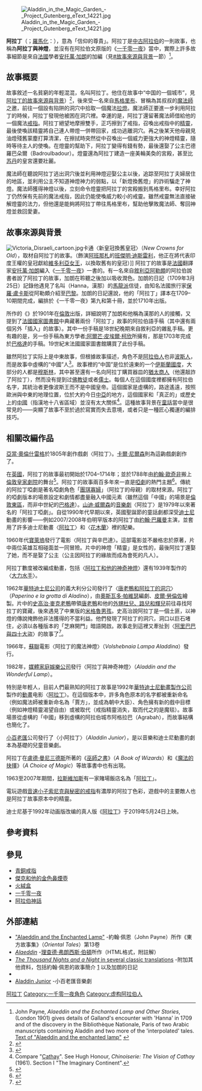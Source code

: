 {{Refimprove|time=2019-05-26T09:14:01+00:00}}
{{otheruses}}
[[File:Aladdin_in_the_Magic_Garden_-_Project_Gutenberg_eText_14221.jpg|thumbnail]]

'''阿拉丁'''（{{lang-ar|علاء الدين}}；[[羅馬化|羅馬化]]：{{Unicode|Alāʼ ad-Dīn}}），意為「信仰的尊貴」。阿拉丁是[[伊斯蘭黃金時代|中古阿拉伯]]的一則故事，也稱為'''阿拉丁與神燈'''，並沒有在阿拉伯文原版的《[[一千零一夜|一千零一夜]]》當中，實際上許多故事細節是來自[[法國|法國]]學者[[安托萬·加朗|安托萬·加朗]]的加編（見[[#故事來源與背景|#故事來源與背景]]一節）<ref>John Payne, ''Alaeddin and the Enchanted Lamp and Other Stories'', (London 1901) gives details of Galland's encounter with 'Hanna' in 1709 and of the discovery in the Bibliothèque Nationale, Paris of two Arabic manuscripts containing Aladdin and two more of the 'interpolated' tales. [http://www.wollamshram.ca/1001/index.htm Text of "Alaeddin and the enchanted lamp"] {{Wayback|url=http://www.wollamshram.ca/1001/index.htm |date=20170903194502 }}</ref>。

== 故事概要 ==
故事敘述一名貧窮的年輕混混，名叫阿拉丁。他住在故事中“中国的一個城市”，見[[#故事來源與背景|阿拉丁的故事來源與背景]]）<ref>{{cite web|url=https://www.nationalgeographic.com/culture/2019/05/aladdin-origins-arabian-nights/|title=Top ten things you didn't know about Aladdin|author=Manal Khan|publisher=[[国家地理_(杂志)|國家地理雜誌]]|date=2019-05-23|accessdate=2019-05-26|archiveurl=https://web.archive.org/web/20190526091037/https://www.nationalgeographic.com/culture/2019/05/aladdin-origins-arabian-nights/|archivedate=2019-05-26|language=en|dead-url=no}}</ref>，後來受一名來自[[馬格里布|馬格里布]]、冒稱為其叔叔的[[魔法師|魔法師]]之邀，前往一個設有陷阱的洞穴中拾取一個魔法[[拉燈|拉燈]]。魔法師正要進一步利用阿拉丁的時候，阿拉丁發現他被困在洞穴裡。幸運的是，阿拉丁還留著魔法師借給他的一個魔法[[戒指|戒指]]。阿拉丁絕望地摩擦雙手，正巧擦到了戒指，召喚出戒指中的[[镇尼|精靈]]，最後使喚該精靈將自己連人帶燈一併帶回家，成功逃離洞穴。再之後某天他母親見油燈殘舊蒙塵打算清潔，在擦拭時突然從中召喚出一個威力更強大的神燈精靈，隨時等待主人的使喚。在燈靈的幫助下，阿拉丁變得有錢有勢，最後還娶了公主巴德羅巴朵爾（Badroulbadour）。燈靈還為阿拉丁建造一座美輪美奐的宮殿，甚至比[[苏丹_(称谓)|苏丹]]的皇宮還要壯麗。

魔法師在聽說阿拉丁逃出洞穴後並利用神燈迎娶公主以後，追踪至阿拉丁夫婦居住的地區，並利用公主不知道神燈神力的弱點，以「新燈換舊燈」的詐術騙走了神燈。魔法師獲得神燈以後，立刻命令燈靈把阿拉丁的宮殿搬到馬格里布。幸好阿拉丁仍然保有先前的魔法戒指，因此仍能使喚威力較小的戒靈。雖然戒靈無法直接破解燈靈的法力，但他還是能夠將阿拉丁帶往馬格里布，幫助他擊敗魔法師、奪回神燈並救回愛妻。

== 故事來源與背景 ==
[[File:Victoria_Disraeli_cartoon.jpg|thumb]]卡通〈新皇冠換舊皇冠〉（''New Crowns for Old''），取材自阿拉丁的故事。（飾演[[阿班那札|阿班那札]]的[[班傑明·迪斯雷利|班傑明·迪斯雷利]]，他正在將代表印度王權的皇冠獻給[[維多利亞女王|維多利亞女王]]，以換取舊有的皇冠）]]
阿拉丁的故事是[[法國|法國]]翻譯家[[安托萬·加朗|安托萬·加朗]]編入《[[一千零一夜|一千零一夜]]》一書的。有一名來自[[敘利亞|敘利亞]][[阿勒頗|阿勒頗]]的阿拉伯說書者說了阿拉丁的故事，加朗在聆聽之後加以吸收潤色。加朗的日記（1709年3月25日）記錄他遇見了名叫{{link-en|猶合那·狄亞卜|Youhenna Diab}}（Hanna，漢那）的[[馬龍派|馬龍派]]信徒，由知名法國旅行家[[保羅·盧卡斯|保羅·盧卡斯]]從阿勒頗介紹至[[巴黎|巴黎]]。加朗的日記還說，他的「阿拉丁」譯本在1709–10期間完成，編排於《一千零一夜》第九和第十冊，並於1710年出版。

{{le|約翰·佩恩 (詩人)|John Payne (poet)|約翰·佩恩}}所作的《{{link-en|阿拉丁和神奇神燈及其他故事|Aladdin and the Enchanted Lamp and Other Stories}}》於1901年在[[倫敦|倫敦]]出版，詳細說明了加朗和他稱為漢那的人的接觸，又提到了[[法國國家圖書館|法國國家圖書館]]中典藏著兩份「阿拉丁」故事的阿拉伯語手稿（其中還有兩個另外「插入」的故事）。其中一份手稿是18世紀晚期來自敘利亞的雜亂手稿。更有趣的是，另一份手稿為東方學者[[:阿爾芒·皮埃爾·柯欣|:阿爾芒·皮埃爾·柯欣]]所擁有，那是1703年完成於[[巴格達|巴格達]]的手稿。19世紀末法國國家圖書館購買了此份手稿。

雖然阿拉丁实际上是中東故事，但根據故事描述，角色不是[[阿拉伯人|阿拉伯人]]也非[[波斯人|波斯人]]，而是故事中虛構的“中國”人<ref>{{cite book | last = Plotz | first = Judith Ann | title = Romanticism and the vocation of childhood | pages = 148–149 | publisher = [[Palgrave_Macmillan|Palgrave Macmillan]] | year = 2001 | isbn = 0312227353}}</ref>。故事裡的“中国”是位於遠東的一个[[伊斯兰国家|伊斯蘭國度]]，大部分的人都是[[穆斯林|穆斯林]]，其中甚至還有一名向阿拉丁購買器皿的[[猶太人|猶太商人]]（他還敲詐了阿拉丁），然而没有提到过[[佛教徒|佛教徒]]或者[[儒士|儒士]]。每個人在這個國度裡都擁有阿拉伯名字，其統治者更像波斯王而不是中國皇帝。這個國家是虛構的，路途遙遠，按照歐洲與中東的地理位置，位於大約今日[[中亞|中亞]]的地方，這個國家和「真正的」或歷史上的[[中國|中國]]（指漢地十八省區域）並沒有太大關係<ref>Compare "[[契丹_(中国称号)|Cathay]]". See Hugh Honour, ''Chinoiserie: The Vision of Cathay'' (1961). Section I "The Imaginary Continent".</ref>。這種故事背景在[[童話|童話]]當中是很常見的——突顯了故事不至於過於寫實而失去意境，或者只是一種匠心獨運的編排技巧。

== 相關改編作品 ==
[[Adam_Gottlob_Oehlenschläger|亞當·奧倫什雷格]]於1805年創作戲劇〈阿拉丁〉。[[卡爾·尼爾森|卡爾·尼爾森]]則為這齣戲劇創作了{{link-en|附隨音樂|incidental music}}。

在[[英國|英國]]，阿拉丁的故事最初開始於1704–1714年；並於1788年由[[約翰·歐奇非|約翰·歐奇非]]搬上[[倫敦皇家劇院|倫敦皇家劇院]]的舞台<ref name=Play>{{cite web | url=http://www.peopleplayuk.org.uk/guided_tours/pantomime_tour/the_origins_of_pantomime_stories/aladdin.php | title=Pantomime Guided Tour: Aladdin | publisher=PeoplePlay – {{link-en|戲劇博物館|Theatre Museum}} | accessdate=10 July 2008 | deadurl=yes | archiveurl=https://web.archive.org/web/20080926202736/http://www.peopleplayuk.org.uk/guided_tours/pantomime_tour/the_origins_of_pantomime_stories/aladdin.php | archivedate=2008-09-26}}</ref>。阿拉丁的故事兩百多年來一直是[[啞劇|啞劇]]的熱門主題<ref>{{cite web |url=http://www.its-behind-you.com/aladdin.html |title=Aladdin |accessdate=2008-01-22 |archive-date=2008-02-05 |archive-url=https://web.archive.org/web/20080205031442/http://www.its-behind-you.com/aladdin.html |dead-url=no }}</ref>。傳統的阿拉丁啞劇是著名啞劇角色「[[團琪寡婦|團琪寡婦]]」（阿拉丁的母親）的取材來源。阿拉丁的啞劇版本的場景設定和劇情都盡量融入中國元素（雖然這個「中國」的場景是[[倫敦東區|倫敦東區]]，而非中世紀的[[巴格達|巴格達]]）。[[山迪·威爾森|山迪·威爾森]]的[[音樂劇|音樂劇]]〈阿拉丁〉是1979年以來著名的「阿拉丁啞劇」。自從1990年代早期以來，英國聖誕節的童話劇都深受[[迪士尼|迪士尼]]動畫的影響——例如2007/2008年伯明罕版本的阿拉丁由[[約翰·巴羅曼|約翰·巴羅曼]]主演，並套用了許多迪士尼動畫〈[[阿拉丁_(電影)|阿拉丁]]〉和〈[[花木蘭_(1998年電影)|花木蘭]]〉裡的配樂。

1960年代[[寶萊塢|寶萊塢]]發行了電影〈阿拉丁與辛巴達〉。這部電影並不嚴格忠於原著，片中兩位英雄互相碰面並一同冒險。片中的神燈「精靈」是女性的，最後阿拉丁還娶了她，而不是娶了公主（公主因阿拉丁的緣故而成為會死的凡人）。

阿拉丁數度被改編成動畫，包括〈[[阿拉丁和他的神奇神燈|阿拉丁和他的神奇神燈]]〉還有1939年製作的〈[[大力水手|大力水手]]〉。

1962年[[華特迪士尼公司|華特迪士尼公司]]的義大利分公司發行了〈[[唐老鴨和阿拉丁的洞穴|唐老鴨和阿拉丁的洞穴]]〉（''Paperino e la grotta di Aladino''），由[[奧斯瓦多·帕維瑟|奧斯瓦多·帕維瑟]]編劇、[[皮爾·勞倫佐|皮爾·勞倫佐]]繪製。片中的[[史高治·麥克老鴨|史高治·麥克老鴨]]帶領[[唐老鴨|唐老鴨]]和他的[[外甥|外甥]][[杜兒、路兒和輝兒|杜兒、路兒和輝兒]]前往尋找阿拉丁的寶藏，後來遇見了中東版的[[米格魯男孩|米格魯男孩]]。史高治說阿拉丁是一個土匪，以神燈的傳說掩飾他非法獲得的不當利益。他們發現了阿拉丁的洞穴，洞口以巨石堵住，必須以各種版本的「芝麻開門」暗語開啟。故事走到這裡又牽扯到〈[[阿里巴巴與四十大盜|阿里巴巴與四十大盜]]〉的故事了<ref>{{cite web |url=http://coa.inducks.org/story.php?c=I+TL++344-AP |title=Paperino e la grotta di Aladino |accessdate=2011-01-09 |archive-date=2007-09-29 |archive-url=https://web.archive.org/web/20070929124239/http://coa.inducks.org/story.php?c=I+TL++344-AP |dead-url=no }}</ref>。

1966年，[[蘇聯|蘇聯]]電影〈阿拉丁的魔法神燈〉（''Volshebnaia Lampa Aladdina''）發行。

1982年，[[Media_Home_Entertainment|媒體家庭娛樂公司]]發行〈阿拉丁與神奇神燈〉（''Aladdin and the Wonderful Lamp''）。

特別是年輕人，目前人們最熟知的阿拉丁故事是1992年[[華特迪士尼動畫製作公司|華特迪士尼動畫製作公司]]製作的[[動畫|動畫]]电影〈[[阿拉丁_(1992年電影)|阿拉丁]]〉。在這個版本中，許多角色原本的名字都被重新命名（例如魔法師被重新命名為「賈方」，並成為朝中大臣）、角色擁有新的戲中目標（例如神燈精靈渴望自由）或被取代（戒指精靈消失，取而代之的是魔毯）。故事場景從虛構的「中國」移到虛構的阿拉伯城市阿格拉巴（Agrabah），而故事結構也簡化了。

[[小百老匯|小百老匯]]公司發行了〈小阿拉丁〉（''Aladdin Junior''），是以音樂和迪士尼動畫的劇本為基礎的兒童音樂劇。

阿拉丁在[[盧德·曼尼三德斯|盧德·曼尼三德斯]]所著的《[[巫師之書|巫師之書]]》（''A Book of Wizards''）和《[[魔法的抉擇|魔法的抉擇]]》（''A Choice of Magic''）等故事書中也有出現。

1963至2007年期間，[[拉斯維加斯|拉斯維加斯]]有一家賭場飯店名為「[[阿拉丁_(拉斯維加斯)|阿拉丁]]」。

電玩遊戲[[音速小子索尼克與秘密的戒指|音速小子索尼克與秘密的戒指]]有濃厚的阿拉丁色彩，遊戲中的主要敵人也是阿拉丁故事原本中的精靈。

迪士尼基于1992年动画版改编的真人版《[[阿拉丁_(2019年電影)|阿拉丁]]》于2019年5月24日上映。

== 參考資料 ==
{{Reflist}}

== 參見 ==
{{Portal box|阿拉伯世界|文学}}
* [[青銅戒指|青銅戒指]]
* [[傑克和他的金色鼻煙壺|傑克和他的金色鼻煙壺]]
* [[火絨盒|火絨盒]]
* [[一千零一夜|一千零一夜]]
* [[阿拉伯神話|阿拉伯神話]]

==外部連結==
{{Commons category|Aladdin}}
*[http://www.wollamshram.ca/1001/Payne/aladdin/p13_index.htm "Alaeddin and the Enchanted Lamp"] {{Wayback|url=http://www.wollamshram.ca/1001/Payne/aladdin/p13_index.htm |date=20151110102453 }}-約翰·佩恩（John Payne）所作《東方故事集》（''Oriental Tales''）第13卷
*[http://xahlee.org/p/arabian_nights/aladdin/aladdin.html ''Alaeddin''] {{Wayback|url=http://xahlee.org/p/arabian_nights/aladdin/aladdin.html |date=20120610022920 }}-[[理查德·弗朗西斯·伯頓|理查德·弗朗西斯·伯頓]]所作（HTML格式，附註解）
*[http://www.wollamshram.ca/1001/index.htm ''The Thousand Nights and a Night'' in several classic translations] {{Wayback|url=http://www.wollamshram.ca/1001/index.htm |date=20170903194502 }}-附加其他資料，包括約翰·佩恩的故事簡介 [http://www.wollamshram.ca/1001/Payne/aladdin/p13_index.htm] {{Wayback|url=http://www.wollamshram.ca/1001/Payne/aladdin/p13_index.htm |date=20151110102453 }} 以及加朗的日記
*{{gutenberg|no=128|name=The Arabian Nights by Andrew Lang}}
*[http://www.broadwayjr.com/store/showkitproduct.asp?oid=14 Aladdin Junior] {{Wayback|url=http://www.broadwayjr.com/store/showkitproduct.asp?oid=14 |date=20070404010422 }}-小百老匯音樂劇

[[Category:阿拉丁|]]
[[Category:一千零一夜角色|Category:一千零一夜角色]]
[[Category:虚构阿拉伯人|Category:虚构阿拉伯人]]
